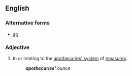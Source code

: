 ==English==
{{wikipedia|apothecaries' system}}
===Alternative forms===
*[[ap]] {{italbrac|abbreviation}}
===Adjective===
{{en-adj|-}}
#In or relating to the [[apothecaries' system]] of [[measure]]s.
#:'''''apothecaries'<nowiki></nowiki>''' ounce''